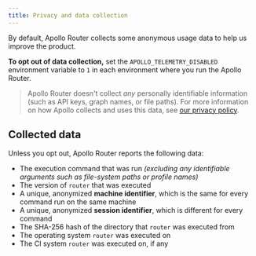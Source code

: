 ```yaml
---
title: Privacy and data collection
---
```


By default, Apollo Router collects some anonymous usage data to help us improve the product.

**To opt out of data collection,** set the `APOLLO_TELEMETRY_DISABLED` environment variable to `1` in each environment where you run the Apollo Router.

> Apollo Router doesn't collect _any_ personally identifiable information (such as API keys, graph names, or file paths). For more information on how Apollo collects and uses this data, see [our privacy policy](https://www.apollographql.com/Apollo-Privacy-Policy.pdf).

## Collected data

Unless you opt out, Apollo Router reports the following data:

- The execution command that was run _(excluding any identifiable arguments such as file-system paths or profile names)_
- The version of `router` that was executed
- A unique, anonymized **machine identifier**, which is the same for every command run on the same machine
- A unique, anonymized **session identifier**, which is different for every command
- The SHA-256 hash of the directory that `router` was executed from
- The operating system `router` was executed on
- The CI system `router` was executed on, if any
